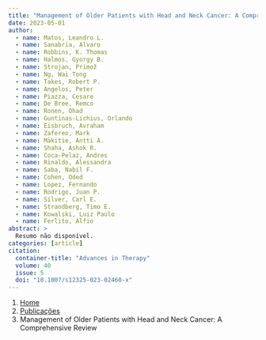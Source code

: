```yaml
---
title: "Management of Older Patients with Head and Neck Cancer: A Comprehensive Review"
date: 2023-05-01
author:
  - name: Matos, Leandro L.
  - name: Sanabria, Alvaro
  - name: Robbins, K. Thomas
  - name: Halmos, Gyorgy B.
  - name: Strojan, Primož
  - name: Ng, Wai Tong
  - name: Takes, Robert P.
  - name: Angelos, Peter
  - name: Piazza, Cesare
  - name: De Bree, Remco
  - name: Ronen, Ohad
  - name: Guntinas-Lichius, Orlando
  - name: Eisbruch, Avraham
  - name: Zafereo, Mark
  - name: Mäkitie, Antti A.
  - name: Shaha, Ashok R.
  - name: Coca-Pelaz, Andres
  - name: Rinaldo, Alessandra
  - name: Saba, Nabil F.
  - name: Cohen, Oded
  - name: Lopez, Fernando
  - name: Rodrigo, Juan P.
  - name: Silver, Carl E.
  - name: Strandberg, Timo E.
  - name: Kowalski, Luiz Paulo
  - name: Ferlito, Alfio
abstract: > 
  Resumo não disponível.
categories: [article]
citation: 
  container-title: "Advances in Therapy"
  volume: 40
  issue: 5
  doi: "10.1007/s12325-023-02460-x"
---
```


```{=html}
<nav aria-label="breadcrumb">
  <ol class="breadcrumb">
    <li class="breadcrumb-item"><a href="../../index.html">Home</a></li>
    <li class="breadcrumb-item"><a href="../index.html">Publicações</a></li>
    <li class="breadcrumb-item active" aria-current="page">Management of Older Patients with Head and Neck Cancer: A Comprehensive Review</li>
  </ol>
</nav>
```
